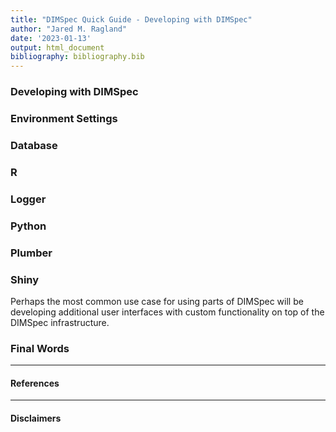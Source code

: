 ```yaml
---
title: "DIMSpec Quick Guide - Developing with DIMSpec"
author: "Jared M. Ragland"
date: '2023-01-13'
output: html_document
bibliography: bibliography.bib
---
```


### Developing with DIMSpec {#qg4-intro}

### Environment Settings {#qg4-environment}

### Database {#qg4-database}

### R {#qg4-r}

### Logger {#qg4-logger}

### Python {#qg4-python}

### Plumber {#qg4-plumber}

### Shiny {#qg4-shiny}

Perhaps the most common use case for using parts of DIMSpec will be developing additional user interfaces with custom functionality on top of the DIMSpec infrastructure.

### Final Words {#qg4-conclusion}

---

#### References {#qg3-apps}

<div id="refs"></div>

---

#### Disclaimers {#qg3-disclaimers}

